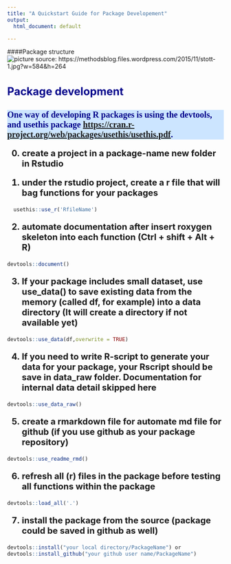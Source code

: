 ```yaml
---
title: "A Quickstart Guide for Package Developement"
output:
  html_document: default

---
```



<style type="text/css">
.main-container {
  max-width: 1200px;
  margin-left: auto;
  margin-right: auto;
}

  }
td {  /* Table  */
  font-size: 8px;
  
}
h1.title {
  font-size: 38px;
  color: DarkRed;
}
h1 { /* Header 1 */
  font-size: 30px;
  color: DarkBlue;
}
h2 { /* Header 2 */
    font-size: 25px;
  color: DarkBlue;
}
h3 { /* Header 3 */
  background: #cce5ff;
  font-size: 20px;
  font-family: "Times New Roman", Times, serif;
  color: DarkBlue;
}
code.r{ /* Code block */
    font-size: 12px;
}
pre { /* Code block - determines code spacing between lines */
    font-size: 14px;
}

ol { /* ordered list style */
    font-size: 20px;font-weight:bold;}

ul {/* dot list style */
font-size: 15px;}


</style>



####Package structure
![picture source: https://methodsblog.files.wordpress.com/2015/11/stott-1.jpg?w=584&h=264](pics/scr 2.PNG)

## Package development 
### One way of developing R packages is using the devtools, and usethis package [https://cran.r-project.org/web/packages/usethis/usethis.pdf](https://cran.r-project.org/web/packages/usethis/usethis.pdf). 

0. create a project in a package-name new folder in Rstudio

1. under the rstudio project, create a r file that will bag functions for your packages
```r
  usethis::use_r('RfileName')
```

2. automate documentation after insert roxygen skeleton into each function (Ctrl + shift + Alt + R)
```r
devtools::document()
```

3. If your package includes small dataset, use use_data() to save existing data from the memory (called df, for example) into a data directory (It will create a directory if not available yet)
```r
devtools::use_data(df,overwrite = TRUE)
```
 

 
4. If you need to write R-script to generate your data for your package, your Rscript should be save in data_raw folder. Documentation for internal data detail skipped here
```r
devtools::use_data_raw()
```

5. create a rmarkdown file for automate md file for github (if you use github as your package repository)
```r
devtools::use_readme_rmd()
```

6. refresh all (r) files in the package before testing all functions within the package
```r
devtools::load_all('.')
```

7. install the package from the source (package could be saved in github as well)
```r
devtools::install("your local directory/PackageName") or 
devtools::install_github("your github user name/PackageName")
```


